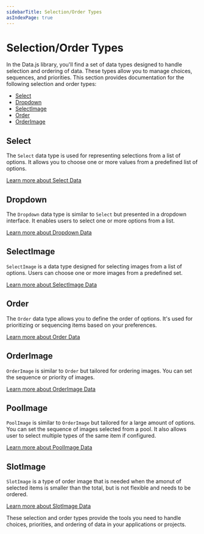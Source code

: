 ```yaml
---
sidebarTitle: Selection/Order Types
asIndexPage: true
---
```


# Selection/Order Types

In the Data.js library, you'll find a set of data types designed to handle selection and ordering of data. These types allow you to manage choices, sequences, and priorities. This section provides documentation for the following selection and order types:

- [Select](selectorder-types/selectdata.md)
- [Dropdown](selectorder-types/dropdowndata.md)
- [SelectImage](selectorder-types/selectimagedata.md)
- [Order](selectorder-types/orderdata.md)
- [OrderImage](selectorder-types/orderimagedata.md)

## Select

The `Select` data type is used for representing selections from a list of options. It allows you to choose one or more values from a predefined list of options.

[Learn more about Select Data](selectorder-types/selectdata.md)

## Dropdown

The `Dropdown` data type is similar to `Select` but presented in a dropdown interface. It enables users to select one or more options from a list.

[Learn more about Dropdown Data](selectorder-types/dropdowndata.md)

## SelectImage

`SelectImage` is a data type designed for selecting images from a list of options. Users can choose one or more images from a predefined set.

[Learn more about SelectImage Data](selectorder-types/selectimagedata.md)

## Order

The `Order` data type allows you to define the order of options. It's used for prioritizing or sequencing items based on your preferences.

[Learn more about Order Data](selectorder-types/orderdata.md)

## OrderImage

`OrderImage` is similar to `Order` but tailored for ordering images. You can set the sequence or priority of images.

[Learn more about OrderImage Data](selectorder-types/orderimagedata.md)

## PoolImage

`PoolImage` is similar to `OrderImage` but tailored for a large amount of options. You can set the sequence of images selected from a pool. It also allows user to select multiple types of the same item if configured.

[Learn more about PoolImage Data](selectorder-types/poolimagedata.md)

## SlotImage

`SlotImage` is a type of order image that is needed when the amonut of selected items is smaller than the total, but is not flexible and needs to be ordered.

[Learn more about SlotImage Data](selectorder-types/slotimagedata.md)

These selection and order types provide the tools you need to handle choices, priorities, and ordering of data in your applications or projects.



